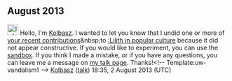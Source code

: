 <article id="40138059" title=User talk:Tangopower>
	<talkpage id="40138059" title="User talk:Tangopower">
== August 2013 ==

[[File:Information.svg|25px|alt=Information icon]] Hello, I'm [[User:Kolbasz|Kolbasz]]. I wanted to let you know that I undid one or more of [[Special:Contributions/Tangopower|your recent contributions]]&amp;nbsp;to [[:Lilith in popular culture]] because it did not appear constructive. If you would like to experiment, you can use the [[WP:sandbox|sandbox]]. If you think I made a mistake, or if you have any questions, you can leave me a message on [[User_talk:Kolbasz|my talk page]]. Thanks!&lt;!-- Template:uw-vandalism1 --&gt; [[User:Kolbasz|Kolbasz]] ([[User talk:Kolbasz|talk]]) 18:35, 2 August 2013 (UTC)
	</talkpage>
</article>